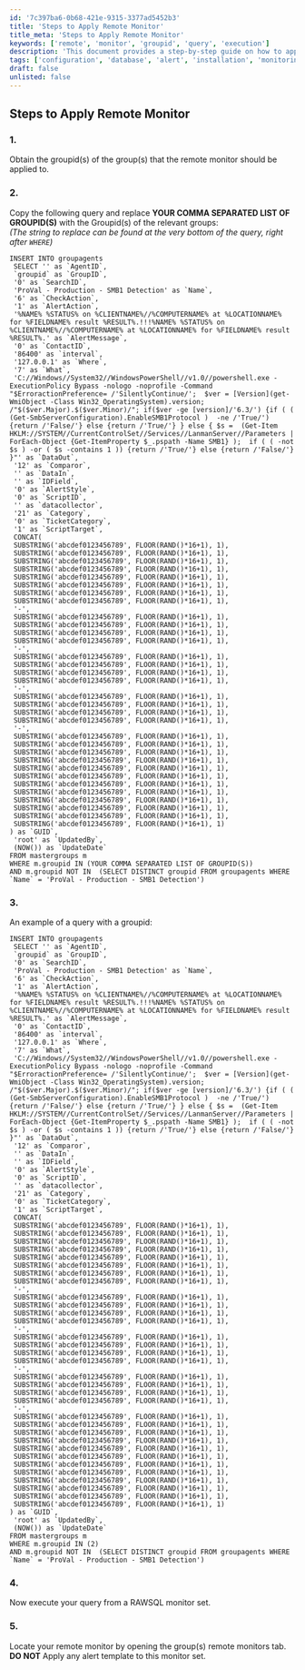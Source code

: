 ```yaml
---
id: '7c397ba6-0b68-421e-9315-3377ad5452b3'
title: 'Steps to Apply Remote Monitor'
title_meta: 'Steps to Apply Remote Monitor'
keywords: ['remote', 'monitor', 'groupid', 'query', 'execution']
description: 'This document provides a step-by-step guide on how to apply a remote monitor to specific groups within a system. It includes instructions on obtaining group IDs, constructing the SQL query, and executing it to set up the monitor correctly.'
tags: ['configuration', 'database', 'alert', 'installation', 'monitoring']
draft: false
unlisted: false
---
```

## Steps to Apply Remote Monitor

### 1.
Obtain the groupid(s) of the group(s) that the remote monitor should be applied to.

### 2.
Copy the following query and replace **YOUR COMMA SEPARATED LIST OF GROUPID(S)** with the Groupid(s) of the relevant groups:  
*(The string to replace can be found at the very bottom of the query, right after `WHERE`)*

```
INSERT INTO groupagents 
 SELECT '' as `AgentID`,
 `groupid` as `GroupID`,
 '0' as `SearchID`,
 'ProVal - Production - SMB1 Detection' as `Name`,
 '6' as `CheckAction`,
 '1' as `AlertAction`,
 '%NAME% %STATUS% on %CLIENTNAME%//%COMPUTERNAME% at %LOCATIONNAME% for %FIELDNAME% result %RESULT%.!!!%NAME% %STATUS% on %CLIENTNAME%//%COMPUTERNAME% at %LOCATIONNAME% for %FIELDNAME% result %RESULT%.' as `AlertMessage`,
 '0' as `ContactID`,
 '86400' as `interval`,
 '127.0.0.1' as `Where`,
 '7' as `What`,
 'C://Windows//System32//WindowsPowerShell//v1.0//powershell.exe -ExecutionPolicy Bypass -nologo -noprofile -Command "$ErroractionPreference= /'SilentlyContinue/';  $ver = [Version](get-WmiObject -Class Win32_OperatingSystem).version; /"$($ver.Major).$($ver.Minor)/"; if($ver -ge [version]/'6.3/') {if ( ( (Get-SmbServerConfiguration).EnableSMB1Protocol )  -ne /'True/') {return /'False/'} else {return /'True/'} } else { $s =  (Get-Item HKLM://SYSTEM//CurrentControlSet//Services//LanmanServer//Parameters | ForEach-Object {Get-ItemProperty $_.pspath -Name SMB1} );  if ( ( -not $s ) -or ( $s -contains 1 )) {return /'True/'} else {return /'False/'} }"' as `DataOut`,
 '12' as `Comparor`,
 '' as `DataIn`,
 '' as `IDField`,
 '0' as `AlertStyle`,
 '0' as `ScriptID`,
 '' as `datacollector`,
 '21' as `Category`,
 '0' as `TicketCategory`,
 '1' as `ScriptTarget`,
 CONCAT(
 SUBSTRING('abcdef0123456789', FLOOR(RAND()*16+1), 1),
 SUBSTRING('abcdef0123456789', FLOOR(RAND()*16+1), 1),
 SUBSTRING('abcdef0123456789', FLOOR(RAND()*16+1), 1),
 SUBSTRING('abcdef0123456789', FLOOR(RAND()*16+1), 1),
 SUBSTRING('abcdef0123456789', FLOOR(RAND()*16+1), 1),
 SUBSTRING('abcdef0123456789', FLOOR(RAND()*16+1), 1),
 SUBSTRING('abcdef0123456789', FLOOR(RAND()*16+1), 1),
 SUBSTRING('abcdef0123456789', FLOOR(RAND()*16+1), 1),
 '-',
 SUBSTRING('abcdef0123456789', FLOOR(RAND()*16+1), 1),
 SUBSTRING('abcdef0123456789', FLOOR(RAND()*16+1), 1),
 SUBSTRING('abcdef0123456789', FLOOR(RAND()*16+1), 1),
 SUBSTRING('abcdef0123456789', FLOOR(RAND()*16+1), 1),
 '-',
 SUBSTRING('abcdef0123456789', FLOOR(RAND()*16+1), 1),
 SUBSTRING('abcdef0123456789', FLOOR(RAND()*16+1), 1),
 SUBSTRING('abcdef0123456789', FLOOR(RAND()*16+1), 1),
 SUBSTRING('abcdef0123456789', FLOOR(RAND()*16+1), 1),
 '-',
 SUBSTRING('abcdef0123456789', FLOOR(RAND()*16+1), 1),
 SUBSTRING('abcdef0123456789', FLOOR(RAND()*16+1), 1),
 SUBSTRING('abcdef0123456789', FLOOR(RAND()*16+1), 1),
 SUBSTRING('abcdef0123456789', FLOOR(RAND()*16+1), 1),
 '-',
 SUBSTRING('abcdef0123456789', FLOOR(RAND()*16+1), 1),
 SUBSTRING('abcdef0123456789', FLOOR(RAND()*16+1), 1),
 SUBSTRING('abcdef0123456789', FLOOR(RAND()*16+1), 1),
 SUBSTRING('abcdef0123456789', FLOOR(RAND()*16+1), 1),
 SUBSTRING('abcdef0123456789', FLOOR(RAND()*16+1), 1),
 SUBSTRING('abcdef0123456789', FLOOR(RAND()*16+1), 1),
 SUBSTRING('abcdef0123456789', FLOOR(RAND()*16+1), 1),
 SUBSTRING('abcdef0123456789', FLOOR(RAND()*16+1), 1),
 SUBSTRING('abcdef0123456789', FLOOR(RAND()*16+1), 1),
 SUBSTRING('abcdef0123456789', FLOOR(RAND()*16+1), 1),
 SUBSTRING('abcdef0123456789', FLOOR(RAND()*16+1), 1),
 SUBSTRING('abcdef0123456789', FLOOR(RAND()*16+1), 1)
) as `GUID`,
 'root' as `UpdatedBy`,
 (NOW()) as `UpdateDate`
FROM mastergroups m
WHERE m.groupid IN (YOUR COMMA SEPARATED LIST OF GROUPID(S))
AND m.groupid NOT IN  (SELECT DISTINCT groupid FROM groupagents WHERE `Name` = 'ProVal - Production - SMB1 Detection')
```

### 3.
An example of a query with a groupid:

```
INSERT INTO groupagents 
 SELECT '' as `AgentID`,
 `groupid` as `GroupID`,
 '0' as `SearchID`,
 'ProVal - Production - SMB1 Detection' as `Name`,
 '6' as `CheckAction`,
 '1' as `AlertAction`,
 '%NAME% %STATUS% on %CLIENTNAME%//%COMPUTERNAME% at %LOCATIONNAME% for %FIELDNAME% result %RESULT%.!!!%NAME% %STATUS% on %CLIENTNAME%//%COMPUTERNAME% at %LOCATIONNAME% for %FIELDNAME% result %RESULT%.' as `AlertMessage`,
 '0' as `ContactID`,
 '86400' as `interval`,
 '127.0.0.1' as `Where`,
 '7' as `What`,
 'C://Windows//System32//WindowsPowerShell//v1.0//powershell.exe -ExecutionPolicy Bypass -nologo -noprofile -Command "$ErroractionPreference= /'SilentlyContinue/';  $ver = [Version](get-WmiObject -Class Win32_OperatingSystem).version; /"$($ver.Major).$($ver.Minor)/"; if($ver -ge [version]/'6.3/') {if ( ( (Get-SmbServerConfiguration).EnableSMB1Protocol )  -ne /'True/') {return /'False/'} else {return /'True/'} } else { $s =  (Get-Item HKLM://SYSTEM//CurrentControlSet//Services//LanmanServer//Parameters | ForEach-Object {Get-ItemProperty $_.pspath -Name SMB1} );  if ( ( -not $s ) -or ( $s -contains 1 )) {return /'True/'} else {return /'False/'} }"' as `DataOut`,
 '12' as `Comparor`,
 '' as `DataIn`,
 '' as `IDField`,
 '0' as `AlertStyle`,
 '0' as `ScriptID`,
 '' as `datacollector`,
 '21' as `Category`,
 '0' as `TicketCategory`,
 '1' as `ScriptTarget`,
 CONCAT(
 SUBSTRING('abcdef0123456789', FLOOR(RAND()*16+1), 1),
 SUBSTRING('abcdef0123456789', FLOOR(RAND()*16+1), 1),
 SUBSTRING('abcdef0123456789', FLOOR(RAND()*16+1), 1),
 SUBSTRING('abcdef0123456789', FLOOR(RAND()*16+1), 1),
 SUBSTRING('abcdef0123456789', FLOOR(RAND()*16+1), 1),
 SUBSTRING('abcdef0123456789', FLOOR(RAND()*16+1), 1),
 SUBSTRING('abcdef0123456789', FLOOR(RAND()*16+1), 1),
 SUBSTRING('abcdef0123456789', FLOOR(RAND()*16+1), 1),
 '-',
 SUBSTRING('abcdef0123456789', FLOOR(RAND()*16+1), 1),
 SUBSTRING('abcdef0123456789', FLOOR(RAND()*16+1), 1),
 SUBSTRING('abcdef0123456789', FLOOR(RAND()*16+1), 1),
 SUBSTRING('abcdef0123456789', FLOOR(RAND()*16+1), 1),
 '-',
 SUBSTRING('abcdef0123456789', FLOOR(RAND()*16+1), 1),
 SUBSTRING('abcdef0123456789', FLOOR(RAND()*16+1), 1),
 SUBSTRING('abcdef0123456789', FLOOR(RAND()*16+1), 1),
 SUBSTRING('abcdef0123456789', FLOOR(RAND()*16+1), 1),
 '-',
 SUBSTRING('abcdef0123456789', FLOOR(RAND()*16+1), 1),
 SUBSTRING('abcdef0123456789', FLOOR(RAND()*16+1), 1),
 SUBSTRING('abcdef0123456789', FLOOR(RAND()*16+1), 1),
 SUBSTRING('abcdef0123456789', FLOOR(RAND()*16+1), 1),
 '-',
 SUBSTRING('abcdef0123456789', FLOOR(RAND()*16+1), 1),
 SUBSTRING('abcdef0123456789', FLOOR(RAND()*16+1), 1),
 SUBSTRING('abcdef0123456789', FLOOR(RAND()*16+1), 1),
 SUBSTRING('abcdef0123456789', FLOOR(RAND()*16+1), 1),
 SUBSTRING('abcdef0123456789', FLOOR(RAND()*16+1), 1),
 SUBSTRING('abcdef0123456789', FLOOR(RAND()*16+1), 1),
 SUBSTRING('abcdef0123456789', FLOOR(RAND()*16+1), 1),
 SUBSTRING('abcdef0123456789', FLOOR(RAND()*16+1), 1),
 SUBSTRING('abcdef0123456789', FLOOR(RAND()*16+1), 1),
 SUBSTRING('abcdef0123456789', FLOOR(RAND()*16+1), 1),
 SUBSTRING('abcdef0123456789', FLOOR(RAND()*16+1), 1),
 SUBSTRING('abcdef0123456789', FLOOR(RAND()*16+1), 1)
) as `GUID`,
 'root' as `UpdatedBy`,
 (NOW()) as `UpdateDate`
FROM mastergroups m
WHERE m.groupid IN (2)
AND m.groupid NOT IN  (SELECT DISTINCT groupid FROM groupagents WHERE `Name` = 'ProVal - Production - SMB1 Detection')
```

### 4.
Now execute your query from a RAWSQL monitor set.

### 5.
Locate your remote monitor by opening the group(s) remote monitors tab.  
**DO NOT** Apply any alert template to this monitor set.












